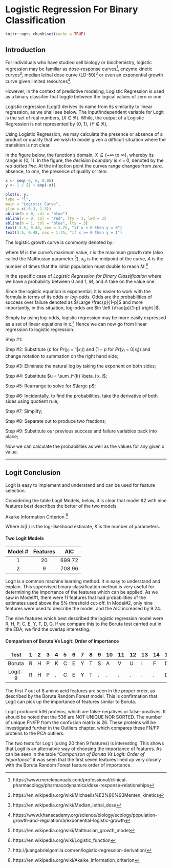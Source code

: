 
# Logistic Regression For Binary Classification

```r
knitr::opts_chunk$set(cache = TRUE)
```

## Introduction

For individuals who have studied cell biology or biochemistry, logistic regression may be familiar as dose-response curves[^46], enzyme kinetic curves[^47], median lethal dose curve (LD-50)[^48] or even an exponential growth curve given limited resources[^49]. 

[^46]:https://www.merckmanuals.com/professional/clinical-pharmacology/pharmacodynamics/dose-response-relationships
[^47]:https://en.wikipedia.org/wiki/Michaelis%E2%80%93Menten_kinetics
[^48]:https://en.wikipedia.org/wiki/Median_lethal_dose
[^49]:https://www.khanacademy.org/science/biology/ecology/population-growth-and-regulation/a/exponential-logistic-growth

However, in the context of predictive modeling, Logistic Regression is used as a binary classifier that toggle between the logical values of zero or one.

Logistic regression (Logit) derives its name from its similarity to linear regression, as we shall see below. The input/independent variable for Logit is the set of real numbers, ($X ~ \in ~ \Re$). While, the output of a Logistic Regression is not represented by {0, 1}, ($Y ~ \notin ~ \Re$),

\begin{equation}
f(x) = ~~ \left \{ \begin{matrix} 0 ~~for~~ x < 0 \\ 1 ~~for~~ x \geq 0 \end{matrix} \right. ~~~where ~~x ~\in ~\Re
\end{equation}

Using Logistic Regression, we may calculate the presence or absence of a product or quality that we wish to model given a difficult situation where the transition is not clear.

In the figure below, the function's domain, $X \in \{-\infty$ to $\infty\}$, whereby its range is {0, 1}. In the figure, the *decision boundary* is $x ~=$ 0, denoted by the *red dotted line*. At the inflection point the curves range changes from *zero*, absence, to *one*, the presence of quality or item.

```r
x <- seq(-6, 6, 0.05)
y <- 1 / (1 + exp(-x))

plot(x, y,
type = "l",
main = "Logistic Curve",
ylim = c(-0.3, 1.3))
abline(h = 0, col = "blue")
abline(v = 0, col = "red", lty = 3, lwd = 3)
abline(h = 1, col = "blue", lty = 3)
text(-3.5, 0.48, cex = 1.75, "if x < 0 then y = 0")
text(3.5, 0.48, cex = 1.75, "if x >= 0 then y = 1")
```

The logistic growth curve is commonly denoted by:

\begin{equation}
f(x) ~=~ \frac{M}{1 + Ae^{-r(x - x_0)}}
\end{equation}

where $M$ is the curve's maximum value, $r$ is the maximum growth rate (also called the Malthusian parameter [^41]), $x_0$ is the midpoint of the curve, $A$ is the number of times that the initial population must double to reach $M$.[^42]

[^41]:https://en.wikipedia.org/wiki/Malthusian_growth_model
[^42]:https://en.wikipedia.org/wiki/Logistic_function

In the specific case of *Logistic Regression for Binary Classification* where we have a probability between 0 and 1, $M$, and $A$ take on the value one.

\begin{equation}
f(x) ~=~ \frac{1}{1 + e^{-(WX+b)}}
\end{equation}

Since the logistic equation is exponential, it is easier to work with the formula in terms of its odds or *log-odds*. Odds are the probabilities of success over failure denoted as $\Large \frac{p}{1-p}$ and more importantly, in this situation, log-odds are $ln \left (\frac{p}{1-p} \right )$.

Simply by using log-odds, logistic regression may be more easily expressed as a set of linear equations in x.[^43] Hence we can now go from linear regression to logistic regression.

[^43]:http://juangabrielgomila.com/en/logistic-regression-derivation/

Step #1:
\begin{equation}
ln ~ \left ( \frac{Pr(y_i ~=~ 1|x_i)}{Pr(y_i ~=~ 0|x_i)} \right ) =~ \beta_0 + \beta_1 x_1 +~ ... ~+ \beta_{n} x_{n}
\end{equation}

Step #2:
Substitute ($p$ for $Pr(y_i ~=~ 1|x_i)$) and ($1-p$ for $Pr(y_i ~=~ 0|x_i)$) and change notation to summation on the right hand side;

\begin{equation}
ln \left( \frac {p}{1-p} \right) =~ \sum_i^{k} \beta_i x_i
\end{equation}

Step #3:
Eliminate the natural log by taking the exponent on both sides;

\begin{equation}
\frac {p}{1-p} =~ exp \left ( \sum_i^{k} \beta_i x_i \right )
\end{equation}

Step #4:
Substitute $u = \sum_i^{k} \beta_i x_i$;

\begin{equation}
\frac {p}{1-p} =~ e^u
\end{equation}

Step #5:
Rearrange to solve for $\large p$;

\begin{equation}
p(u) ~=~ \frac{e^u}{1 + e^u}
\end{equation}

Step #6:
Incidentally, to find the probabilities, take the derivative of both sides using quotient rule;

\begin{equation}
p'(u) ~=~ \frac {(e^u)(1 + e^u) - (e^u)(e^u)}{(1 + e^u)^2}
\end{equation}

Step #7:
Simplify;

\begin{equation}
p'(u) ~=~ \frac {e^u}{(1 + e^u)^2}
\end{equation}

Step #8:
Separate out to produce two fractions;

\begin{equation}
p'(u) ~=~ \left ( \frac {e^u}{1 + e^u} \right ) \cdot \left ( \frac{1}{1 + e^u} \right )
\end{equation}

Step #9:
Substitute our previous success and failure variables back into place;

\begin{equation}
p'(u) ~=~ p(u) \cdot ( 1 - p(u))
\end{equation}

Now we can calculate the probabilities as well as the values for any given x value.

---



## Logit Conclusion

Logit is easy to implement and understand and can be used for feature selection.

Considering the table Logit Models, below, it is clear that model #2 with nine features best describes the better of the two models.

Akaike Information Criterion [^45]

[^45]:https://en.wikipedia.org/wiki/Akaike_information_criterion

\begin{equation}
AIC ~=~ 2 K ~-~ 2ln (\widehat{L})
\end{equation}

Where $ln (\widehat{L})$ is the log-likelihood estimate, $K$ is the number of parameters.

#### Two Logit Models {-}

| Model # | Features |  AIC   |
| :-----: | :------: | :----: |
|    1    |    20    | 699.72 |
|    2    |    9     | 708.96 |

Logit is a common machine learning method. It is easy to understand and explain. This supervised binary classification method is very useful for determining the importance of the features which can be applied. As we saw in Model#1, there were 11 features that had probabilities of the estimates used above the 5% threshold cut-off. In Model#2, only nine features were used to describe the model, and the AIC increased by 9.24.

The nine features which best described the logistic regression model were R, H, P, C, E, Y, T, D, G. If we compare this to the Boruta test carried out in the EDA, we find the overlap interesting.

#### Comparison of Boruta Vs Logit: Order of Importance {-}

|Test|1|2|3|4|5|6|7|8|9|10|11|12|13|14|15|16|17|18|19|20|
|:--:|:--|:--|:--|:--|:--|:--|:--|:--|:--|:--|:--|:--|:--|:--|:--|:--|:--|:--|:--|:--|
|Boruta|R|H|P|K|C|E|Y|T|S|A|V|U|I|F|D|G|N|L|M|Q|
|Logit-9|R|H|P|.|C|E|Y|T|.|.|.|.|.|.|D|G|.|.|.|.|

The first 7 out of 8 amino acid features are seen in the proper order, as described by the Boruta Random Forest model. This is confirmation that Logit can pick up the importance of features similar to Boruta.

Logit produced 536 proteins, which are false-negatives or false-positives. It should be noted that the 536 are NOT UNIQUE NOR SORTED. The number of unique FN/FP from the confusion matrix is 26. These proteins will be investigated further in the Outliers chapter, which compares these FN/FP proteins to the PCA outliers.

The two tests for Logit (using 20 then 9 features) is interesting. This shows that Logit is an alternatvie way of choosing the importance of features.  As can be seen in the table "*Comparison of Boruta Vs Logit: Order of Importance*" it was seen that the first seven features lined up very closely with the Boruta Random Forest feature order of importance.

